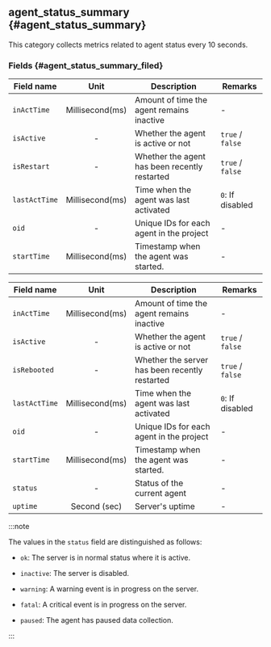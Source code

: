 ## agent_status_summary {#agent_status_summary}

This category collects metrics related to agent status every 10 seconds.

### Fields {#agent_status_summary_filed}

<Xclude product="server,kubernetes">

| Field name    |       Unit      | Description                                   | Remarks          |
| ------------- | :-------------: | --------------------------------------------- | ---------------- |
| `inActTime`   | Millisecond(ms) | Amount of time the agent remains inactive     | -                |
| `isActive`    |        -        | Whether the agent is active or not            | `true` / `false` |
| `isRestart`   |        -        | Whether the agent has been recently restarted | `true` / `false` |
| `lastActTime` | Millisecond(ms) | Time when the agent was last activated        | `0`: If disabled |
| `oid`         |        -        | Unique IDs for each agent in the project      | -                |
| `startTime`   | Millisecond(ms) | Timestamp when the agent was started.         | -                |

</Xclude>

<InDoc product="server">

| Field name    |       Unit      | Description                                    | Remarks          |
| ------------- | :-------------: | ---------------------------------------------- | ---------------- |
| `inActTime`   | Millisecond(ms) | Amount of time the agent remains inactive      | -                |
| `isActive`    |        -        | Whether the agent is active or not             | `true` / `false` |
| `isRebooted`  |        -        | Whether the server has been recently restarted | `true` / `false` |
| `lastActTime` | Millisecond(ms) | Time when the agent was last activated         | `0`: If disabled |
| `oid`         |        -        | Unique IDs for each agent in the project       | -                |
| `startTime`   | Millisecond(ms) | Timestamp when the agent was started.          | -                |
| `status`      |        -        | Status of the current agent                    | -                |
| `uptime`      |   Second (sec)  | Server's uptime                                | -                |

:::note

The values ​​in the `status` field are distinguished as follows:

- `ok`: The server is in normal status where it is active.

- `inactive`: The server is disabled.

- `warning`: A warning event is in progress on the server.

- `fatal`: A critical event is in progress on the server.

- `paused`: The agent has paused data collection.

:::

</InDoc>
